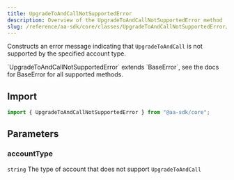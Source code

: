 ```yaml
---
title: UpgradeToAndCallNotSupportedError
description: Overview of the UpgradeToAndCallNotSupportedError method
slug: /reference/aa-sdk/core/classes/UpgradeToAndCallNotSupportedError/constructor
---
```



Constructs an error message indicating that `UpgradeToAndCall` is not supported by the specified account type.

<Note>
  `UpgradeToAndCallNotSupportedError` extends `BaseError`, see the docs for
  BaseError for all supported methods.
</Note>

## Import

```ts
import { UpgradeToAndCallNotSupportedError } from "@aa-sdk/core";
```

## Parameters

### accountType

`string`
The type of account that does not support `UpgradeToAndCall`
